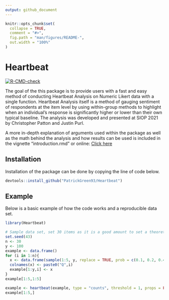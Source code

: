 ```yaml
---
output: github_document
---
```


<!-- README.md is generated from README.Rmd. Please edit that file -->

```r
knitr::opts_chunk$set(
  collapse = TRUE,
  comment = "#>",
  fig.path = "man/figures/README-",
  out.width = "100%"
)
```

# Heartbeat

<!-- badges: start -->
[![R-CMD-check](https://github.com/patrickgreen93/Heartbeat/workflows/R-CMD-check/badge.svg)](https://github.com/patrickgreen93/Heartbeat/actions)
<!-- badges: end -->

The goal of the this package is to provide users with a fast and easy method of conducting Heartbeat Analysis on Numeric Likert data with a single function. Heartbeat Analysis itself is a method of gauging sentiment of respondents at the item level by using within-group methods to highlight when an individual's response is significantly higher or lower than their own typical baseline. The analysis was developed and presented at SIOP 2021 by Christopher Patton and Justin Purl.

A more in-depth explanation of arguments used within the package as well as the math behind the analysis and how results can be used is included in the vignette "introduction.rmd" or online: [Click here](https://patrickgreen93.github.io/Heartbeat/articles/Introduction.html)

## Installation

Installation of the package can be done by copying the line of code below.

``` r
devtools::install_github("PatrickGreen93/Heartbeat")
```

## Example

Below is a basic example of how the code works and a reproducible data set. 

```r
library(Heartbeat)

# Sample data set, set 30 items as it is a good amount to set a theoretical "baseline".
set.seed(43)
n <- 30
y <- 100
example <- data.frame()
for (i in 1:n){
  x <- data.frame(sample(1:5, y, replace = TRUE, prob = c(0.1, 0.2, 0.4, 0.2, 0.1)))
  colnames(x) <- paste0("Q",i)
  example[1:y,i] <- x
}
example[1:5,1:5]

example <- heartbeat(example, type = "counts", threshold = 1, props = FALSE, controversial = TRUE)
example[1:5,]

```
